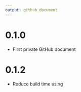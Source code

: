 ```yaml
---
output: github_document
---
```


# 0.1.0

- First private GitHub document

# 0.1.2

 - Reduce build time using \dontrun
